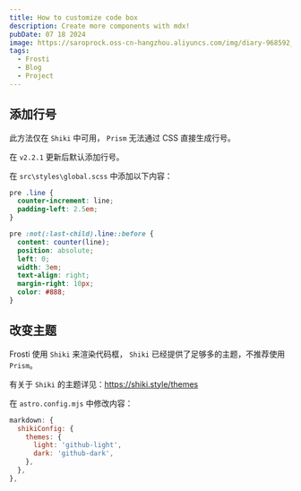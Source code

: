 ---
title: How to customize code box
description: Create more components with mdx!
pubDate: 07 18 2024
image: https://saroprock.oss-cn-hangzhou.aliyuncs.com/img/diary-968592_1280.jpg
tags:
  - Frosti
  - Blog
  - Project
---


## 添加行号

<Warning>此方法仅在 `Shiki` 中可用， `Prism` 无法通过 CSS 直接生成行号。</Warning>

<Info>在 `v2.2.1` 更新后默认添加行号。</Info>

在 `src\styles\global.scss` 中添加以下内容：

```scss
pre .line {
  counter-increment: line;
  padding-left: 2.5em;
}

pre :not(:last-child).line::before {
  content: counter(line);
  position: absolute;
  left: 0;
  width: 3em;
  text-align: right;
  margin-right: 10px;
  color: #888;
}
```

## 改变主题

Frosti 使用 `Shiki` 来渲染代码框， `Shiki` 已经提供了足够多的主题，不推荐使用 `Prism`。

有关于 `Shiki` 的主题详见：https://shiki.style/themes

在 `astro.config.mjs` 中修改内容：

```js
markdown: {
  shikiConfig: {
    themes: {
      light: 'github-light',
      dark: 'github-dark',
    },
  },
},
```